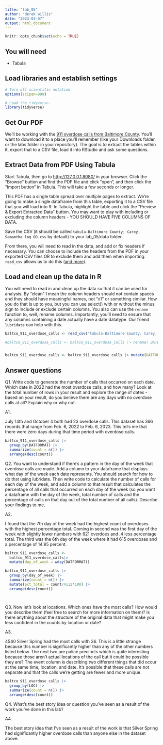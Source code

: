 ```yaml
---
title: "lab_05"
author: "derek willis"
date: "2023-03-07"
output: html_document
---
```


```r
knitr::opts_chunk$set(echo = TRUE)
```

## You will need

-   Tabula

## Load libraries and establish settings

```r
# Turn off scientific notation
options(scipen=999)

# Load the tidyverse.
library(tidyverse)

```

## Get Our PDF

We'll be working with the [911 overdose calls from Baltimore County](https://drive.google.com/file/d/1qkYuojGF_6WKFr5aNQxmewDzcKyOiJFr/view?usp=share_link). You'll want to download it to a place you'll remember (like your Downloads folder, or the labs folder in your repository). The goal is to extract the tables within it, export that to a CSV file, load it into RStudio and ask some questions.

## Extract Data from PDF Using Tabula

Start Tabula, then go to <http://127.0.0.1:8080/> in your browser. Click the "Browse" button and find the PDF file and click "open", and then click the "Import button" in Tabula. This will take a few seconds or longer.

This PDF has a single table spread over multiple pages to extract. We're going to make a single dataframe from this table, exporting it to a CSV file that you will load into R. In Tabula, highlight the table and click the "Preview & Export Extracted Data" button. You may want to play with including or excluding the column headers - YOU SHOULD HAVE FIVE COLUMNS OF DATA.

Save the CSV (it should be called `tabula-Baltimore County; Carey, Samantha log OD.csv` by default) to your lab_05/data folder.

From there, you will need to read in the data, and add or fix headers if necessary. You can choose to include the headers from the PDF in your exported CSV files OR to exclude them and add them when importing. `read_csv` allows us to do this ([and more](https://readr.tidyverse.org/reference/read_delim.html)).

## Load and clean up the data in R

You will need to read in and clean up the data so that it can be used for analysis. By "clean" I mean the column headers should not contain spaces and they should have meaningful names, not "x1" or something similar. How you do that is up to you, but you can use select() with or without the minus sign to include or exclude certain columns. You also can use the `rename` function to, well, rename columns. Importantly, you'll need to ensure that any columns containing a date actually have a date datatype. Our friend `lubridate` can help with this.

```r

baltco_911_overdose_calls <- read_csv("tabula-Baltimore County; Carey, Samantha log OD (3).csv")

#baltco_911_overdose_calls <- baltco_911_overdose_calls |> rename( DATFORMAT= X1, DATFORMCAATSE_NBR = X2, CASENBR = X3, EVTYP = X4, LOC = X5) |> mutate(date = mdy(date))  


baltco_911_overdose_calls <- baltco_911_overdose_calls |> mutate(DATFORMAT = mdy(DATFORMAT))  

```

## Answer questions

Q1. Write code to generate the number of calls that occurred on each date. Which date in 2022 had the most overdose calls, and how many? Look at the total number of rows in your result and explore the range of dates - based on your result, do you believe there are any days with no overdose calls at all? Explain why or why not.

A1.

July 14th and October 4 both had 23 overdose calls. This dataset has 366 records that range from Feb. 6, 2022 to Feb. 6, 2023. This tells me that there were zero days during that time period with overdose calls.

```r
baltco_911_overdose_calls |>
  group_by(DATFORMAT) |>
  summarize(count = n()) |>
  arrange(desc(count))
```

Q2. You want to understand if there's a pattern in the day of the week that overdose calls are made. Add a column to your dataframe that displays what day of the week each date represents. You should search for how to do that using lubridate. Then write code to calculate the number of calls for each day of the week, and add a column to that result that calculates the percentage of all calls that occurred on each day of the week (so you want a dataframe with the day of the week, total number of calls and the percentage of calls on that day out of the total number of all calls). Describe your findings to me.

A2.

I found that the 7th day of the week had the highest count of overdoses with the highest percentage total. Coming in second was the first day of the week with slightly lower numbers with 621 overdoes and .4 less percentage total. The third was the 6th day of the week where it had 615 overdoses and a percentage of 14.95 percent.

```r
baltco_911_overdose_calls <-
  baltco_911_overdose_calls|>
  mutate(day_of_week = wday(DATFORMAT))

baltco_911_overdose_calls |>
  group_by(day_of_week) |>
  summarize(count = n()) |>
  mutate(pct_total = count/4112*100) |>
  arrange(desc(count))
  
  
```

Q3. Now let's look at locations. Which ones have the most calls? How would you describe them (feel free to search for more information on them)? Is there anything about the structure of the original data that might make you less confident in the counts by location or date?

A3.

4540 Silver Spring had the most calls with 36. This is a little strange because this number is significantly higher than any of the other numbers listed below. The next two are police precincts which is quite interesting because those aren't actual locations of the call but it could be possible they are? The event column is describing two different things that did occur at the same time, location, and date. It's possible that these calls are not separate and that the calls we're getting are fewer and more unique.

```r
baltco_911_overdose_calls |>
  group_by(LOC) |>
  summarize(count = n()) |>
  arrange(desc(count))
```

Q4. What's the best story idea or question you've seen as a result of the work you've done in this lab?

A4.

The best story idea that I've seen as a result of the work is that Silver Spring had significantly higher overdose calls than anyone else in the dataset above.
